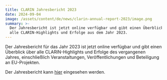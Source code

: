 ```yaml
---
title: CLARIN Jahresbericht 2023
date: 2024-09-04
image: /assets/content/de/news/clarin-annual-report-2023/image.png
summary: >-
  Der Jahresbericht ist jetzt online verfügbar und gibt einen Überblick über
  alle CLARIN-Highlights und Erfolge aus dem Jahr 2023.
---
```

Der Jahresbericht für das Jahr 2023 ist jetzt online verfügbar und gibt einen Überblick über alle CLARIN-Highlights und Erfolge des vergangenen Jahres, einschließlich Veranstaltungen, Veröffentlichungen und Beteiligung an EU-Projekten.

Der Jahresbericht kann [hier](https://www.clarin.eu/sites/default/files/CLARIN_Annual-Report-2023.pdf) eingesehen werden.
